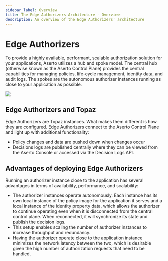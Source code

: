 ```yaml
---
sidebar_label: Overview
title: The Edge Authorizers Architecture - Overview
description: An overview of the Edge Authorizers' architecture
---
```


# Edge Authorizers

To provide a highly available, performant, scalable authorization solution for your applications, Aserto utilizes a hub
and spoke model. The central hub (otherwise known as the Aserto Control Plane) provides the central capabilities for 
managing policies, life-cycle management, identity data, and audit logs. The spokes are the autonomous authorizer 
instances running as close to your application as possible.

<img src="/aserto-edge-authorizers.png" />

## Edge Authorizers and Topaz

Edge Authorizers are Topaz instances. What makes them different is how they are configured. Edge Authorizers connect to the Aserto Control Plane and light up with additional functionality:

* Policy changes and data are pushed down when changes occur
* Decisions logs are published centrally where they can be viewed from the Aserto Console or accessed via the Decision Logs API.

## Advantages of deploying Edge Authorizers

Running an authorizer instance close to the application has several advantages in terms of availability, performance, 
and scalability:

- The authorizer instances operate autonomously. Each instance has its own local instance of the policy image for the 
application it serves and a local instance of the identity property data, which allows the authorizer to continue 
operating even when it is disconnected from the central control plane. When reconnected, it will synchronize its state 
and publish the decision logs.
- This setup enables scaling the number of authorizer instances to increase throughput and redundancy.
- Having the authorizer operate close to the application instance minimizes the network latency between the two, which
 is desirable given the high number of authorization requests that need to be handled.
